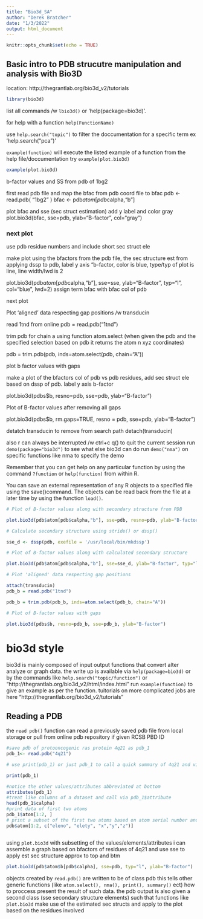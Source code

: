 ```yaml
---
title: "Bio3d_SA"
author: "Derek Bratcher"
date: "1/3/2022"
output: html_document
---
```


```r
knitr::opts_chunk$set(echo = TRUE)
```

## Basic intro to PDB strucutre manipulation and analysis with Bio3D

location: http://thegrantlab.org/bio3d_v2/tutorials

```r
library(bio3d)
```

list all commands /w `lbio3d()` or 'help(package=bio3d)'.

for help with a function `help(FunctionName)`

use `help.search("topic")` to filter the doccumentation for a specific term
ex 'help.search("pca")'

`example(function)` will execute the listed example of a function from the help file/doccumentation
try `example(plot.bio3d)`

```r
example(plot.bio3d)
```


 b-factor values and SS from pdb of 1bg2
 
first read pdb file and map the bfac from pdb coord file to bfac
pdb <- read.pdb( "1bg2" )
bfac <- pdb$atom[pdb$calpha,"b"]

plot bfac and sse (sec struct estimation) add y label and color gray 
plot.bio3d(bfac, sse=pdb, ylab="B-factor", col="gray")

### next plot

use pdb residue numbers and include short sec struct ele


make plot using the bfactors from the pdb file, the sec structure est from applying dssp to pdb, label y axis "b-factor, color is blue, type/typ of plot is line, line width/lwd is 2

plot.bio3d(pdb$atom[pdb$calpha,"b"], sse=sse, ylab="B-factor", typ="l", col="blue", lwd=2)
assign term bfac with bfac col of pdb

next plot

Plot 'aligned' data respecting gap positions /w transducin

read 1tnd from online
pdb = read.pdb("1tnd")

trim pdb for chain a using function atom.select
(when given the pdb and the specified selection based on pdb it returns the atom n xyz coordinates)

 pdb = trim.pdb(pdb, inds=atom.select(pdb, chain="A"))
 
 plot b factor values with gaps
 
 make a plot of the bfactors col of pdb vs pdb residues, add sec struct ele based on dssp of pdb. label y axis b-factor

plot.bio3d(pdbs$b, resno=pdb, sse=pdb, ylab="B-factor")

 Plot of B-factor values after removing all gaps

plot.bio3d(pdbs$b, rm.gaps=TRUE, resno = pdb, sse=pdb, ylab="B-factor")

detatch transducin to remove from search path
detach(transducin)

also r can always be interrupted /w ctrl+c
q() to quit the current session
run `demo(package="bio3d")` to see what else bio3d can do
run `demo("nma")` on specific functions like nma to specify the demo

Remember that you can get help on any particular function by using the command `?function` or `help(function)` from within R. 

You can save an external representation of any R objects to a specified file using the save()command.  The objects can be read back from the file at a later time by using the function `load()`.




```r
# Plot of B-factor values along with secondary structure from PDB

plot.bio3d(pdb$atom[pdb$calpha,"b"], sse=pdb, resno=pdb, ylab="B-factor", typ="l", lwd=1.5, col="blue", sse.min.length=0)
```

```r
# Calculate secondary structure using stride() or dssp()

sse_d <- dssp(pdb, exefile = '/usr/local/bin/mkdssp')

# Plot of B-factor values along with calculated secondary structure

plot.bio3d(pdb$atom[pdb$calpha,"b"], sse=sse_d, ylab="B-factor", typ="l", col="blue", lwd=2)

```


```r
# Plot 'aligned' data respecting gap positions

attach(transducin)
pdb_b = read.pdb("1tnd")

pdb_b = trim.pdb(pdb_b, inds=atom.select(pdb_b, chain="A"))

# Plot of B-factor values with gaps

plot.bio3d(pdbs$b, resno=pdb_b, sse=pdb_b, ylab="B-factor")
```
# bio3d style

bio3d is mainly composed of input output functions that convert alter analyze or graph data. the write up is available via `help(package=bio3d)` or by the commands like `help.search("topic/function")` or "http://thegrantlab.org/bio3d_v2/html/index.html"
run `example(function)` to give an example as per the function. tuitorials on more complicated jobs are here "http://thegrantlab.org/bio3d_v2/tutorials"

## Reading a PDB

the `read pdb()` function can read a previously saved pdb file from local storage or pull from online pdb repository if given RCSB PBD ID

```r
#save pdb of protooncogenic ras protein 4q21 as pdb_1
pdb_1<- read.pdb("4q21")

# use print(pdb_1) or just pdb_1 to call a quick summary of 4q21 and view(pdb_1) to open separate page

print(pdb_1)

#notice the other values/attributes abbreviated at bottom 
attributes(pdb_1)
#treat like columns of a dataset and call via pdb_1$attribute
head(pdb_1$calpha)
#print data of first two atoms
pdb_1$atom[1:2, ]
# print a subset of the first two atoms based on atom serial number and atom type and space coordinates
pdb$atom[1:2, c("eleno", "elety", "x","y","z")]



```

using `plot.bio3d` with subsetting of the values/elements/attributes i can assemble a graph based on bfactors  of residues of 4q21 and use sse to apply est sec structure approx to top and btm 

```r
plot.bio3d(pdb$atom$b[pdb$calpha], sse=pdb, typ="l", ylab="B-factor")
```

objects created by `read.pdb()` are written to be of class pdb this tells other generic functions (like `atom.select(), nma(), print(), summary()` ect) how to proccess present the result of such data. 
the pdb output is also given a second class (sse secondary structure elements) such that functions like `plot.bio3d` make use of the estimated sec structs and apply to the plot based on the residues involved
